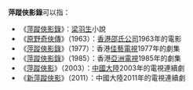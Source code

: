 '''萍蹤俠影錄'''可以指：
*《[[萍蹤俠影錄|萍蹤俠影錄]]》：[[梁羽生|梁羽生]]小說
*《[[原野奇俠傳|原野奇俠傳]]》（1963）：[[香港|香港]][[邵氏公司|邵氏公司]]1963年的電影
*《[[萍蹤俠影錄_(1977年電視劇)|萍蹤俠影錄]]》（1977）：香港[[佳藝電視|佳藝電視]]1977年的劇集
*《[[萍蹤俠影錄_(1985年電視劇)|萍蹤俠影錄]]》（1985）：香港[[亞洲電視|亞洲電視]]1985年的劇集
*《[[萍蹤俠影|萍蹤俠影]]》（2003）：[[中國大陸|中國大陸]]2003年的電視連續劇
*《[[新萍蹤俠影|新萍蹤俠影]]》（2011）：中國大陸2011年的電視連續劇
{{disambig|cat=五字作品消歧義}}